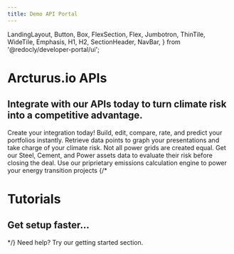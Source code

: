 ```yaml
---
title: Demo API Portal
---
```


  LandingLayout,
  Button,
  Box,
  FlexSection,
  Flex,
  Jumbotron,
  ThinTile,
  WideTile,
  Emphasis,
  H1,
  H2,
  SectionHeader,
  NavBar,
} from '@redocly/developer-portal/ui';



<Jumbotron>
  <NavBar location={props.location} standalone={false} />
  <H1>Arcturus.io APIs</H1>
  <H2>
    Integrate with our APIs today to 
    turn climate risk into a competitive advantage.
  </H2>
</Jumbotron>
<Box my={25}>
  <SectionHeader>
    Create your <Emphasis> integration </Emphasis> today!
  </SectionHeader>
  <FlexSection justifyContent="space-around" flexWrap="wrap">
    <ThinTile to="developer-portal/index.md" icon={icon1} header="Portfolios">
        Build, edit, compare, rate, and predict your portfolios instantly. Retrieve data points
        to graph your presentations and take charge of your climate risk.
    </ThinTile>
    <ThinTile to="developer-portal/index.md" icon={launchFastIcon} header="Assets">
        Not all power grids are created equal. Get our Steel, Cement, and Power assets data to
        evaluate their risk before closing the deal.
    </ThinTile>
    <ThinTile to="contact.mdx" icon={icon3} header="Track Emissions">
        Use our priprietary emissions calculation engine to power your energy transition projects
    </ThinTile>
  </FlexSection>
  {/* <Jumbotron parallaxEffect bgImage={icon1}>
    <H1>Tutorials</H1>
    <H2>Get setup faster...</H2>
  </Jumbotron> */}
  <SectionHeader>
    <Emphasis>Need help? </Emphasis>
    Try our getting started section.
  </SectionHeader>
</Box>

